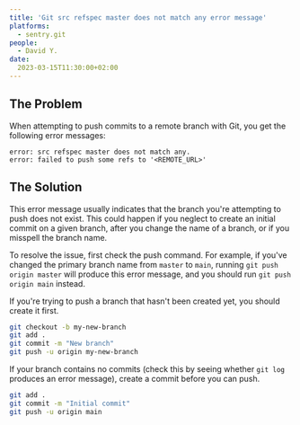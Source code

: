 ```yaml
---
title: 'Git src refspec master does not match any error message'
platforms: 
  - sentry.git
people: 
  - David Y.
date: 
  2023-03-15T11:30:00+02:00
---
```


## The Problem

When attempting to push commits to a remote branch with Git, you get the following error messages:

```
error: src refspec master does not match any.
error: failed to push some refs to '<REMOTE_URL>'
```

## The Solution

This error message usually indicates that the branch you're attempting to push does not exist. This could happen if you neglect to create an initial commit on a given branch, after you change the name of a branch, or if you misspell the branch name.

To resolve the issue, first check the push command. For example, if you've changed the primary branch name from `master` to `main`, running `git push origin master` will produce this error message, and you should run `git push origin main` instead.

If you're trying to push a branch that hasn't been created yet, you should create it first.

```bash
git checkout -b my-new-branch
git add .
git commit -m "New branch"
git push -u origin my-new-branch
```

If your branch contains no commits (check this by seeing whether `git log` produces an error message), create a commit before you can push.

```bash
git add .
git commit -m "Initial commit"
git push -u origin main
```
